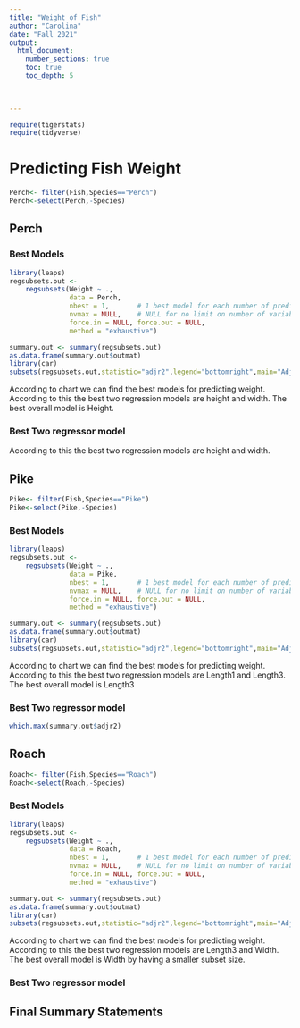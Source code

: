 ```yaml
---
title: "Weight of Fish"
author: "Carolina"
date: "Fall 2021"  
output: 
  html_document:
    number_sections: true
    toc: true
    toc_depth: 5

 
    
---
```



```r
require(tigerstats)
require(tidyverse)
```

# Predicting Fish Weight
```r
Perch<- filter(Fish,Species=="Perch")
Perch<-select(Perch,-Species)
```

## Perch

### Best Models
```r
library(leaps)
regsubsets.out <-
    regsubsets(Weight ~ .,
               data = Perch,
               nbest = 1,       # 1 best model for each number of predictors
               nvmax = NULL,    # NULL for no limit on number of variables
               force.in = NULL, force.out = NULL,
               method = "exhaustive")

summary.out <- summary(regsubsets.out)
as.data.frame(summary.out$outmat)
library(car)
subsets(regsubsets.out,statistic="adjr2",legend="bottomright",main="Adjusted R^2")
```

According to chart we can find the best models for predicting weight. According to this the best two regression models are height and width. The best overall model is Height.

### Best Two regressor model

According to this the best two regression models are height and width.

## Pike

```r
Pike<- filter(Fish,Species=="Pike")
Pike<-select(Pike,-Species)
```

### Best Models

```r
library(leaps)
regsubsets.out <-
    regsubsets(Weight ~ .,
               data = Pike,
               nbest = 1,       # 1 best model for each number of predictors
               nvmax = NULL,    # NULL for no limit on number of variables
               force.in = NULL, force.out = NULL,
               method = "exhaustive")

summary.out <- summary(regsubsets.out)
as.data.frame(summary.out$outmat)
library(car)
subsets(regsubsets.out,statistic="adjr2",legend="bottomright",main="Adjusted R^2")
```

 According to chart we can find the best models for predicting weight. According to this the best two regression models are Length1 and Length3. The best overall model is Length3

### Best Two regressor model

```r
which.max(summary.out$adjr2)
```

## Roach
```r
Roach<- filter(Fish,Species=="Roach")
Roach<-select(Roach,-Species)
```

### Best Models

```r
library(leaps)
regsubsets.out <-
    regsubsets(Weight ~ .,
               data = Roach,
               nbest = 1,       # 1 best model for each number of predictors
               nvmax = NULL,    # NULL for no limit on number of variables
               force.in = NULL, force.out = NULL,
               method = "exhaustive")

summary.out <- summary(regsubsets.out)
as.data.frame(summary.out$outmat)
library(car)
subsets(regsubsets.out,statistic="adjr2",legend="bottomright",main="Adjusted R^2")
```

 According to chart we can find the best models for predicting weight. According to this the best two regression models are Length3 and Width. The best overall model is Width by having a smaller subset size.

### Best Two regressor model

## Final Summary Statements

